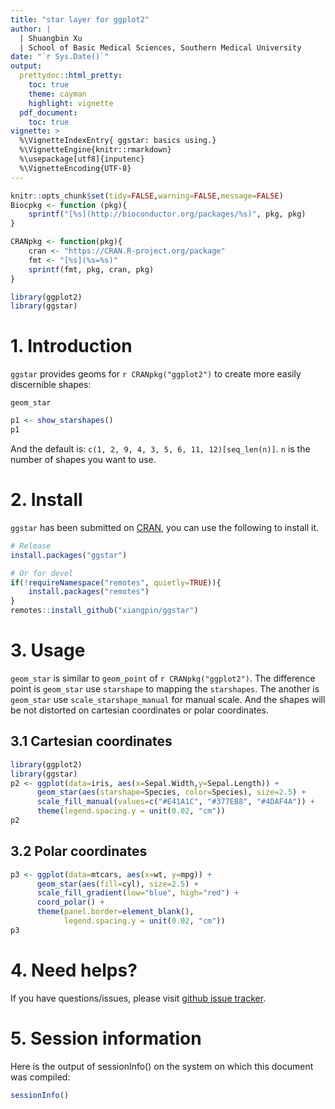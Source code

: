 ```yaml
---
title: "star layer for ggplot2"
author: |
  | Shuangbin Xu 
  | School of Basic Medical Sciences, Southern Medical University
date: "`r Sys.Date()`"
output:
  prettydoc::html_pretty:
    toc: true
    theme: cayman
    highlight: vignette
  pdf_document:
    toc: true
vignette: >
  %\VignetteIndexEntry{ ggstar: basics using.}
  %\VignetteEngine{knitr::rmarkdown}
  %\usepackage[utf8]{inputenc}
  %\VignetteEncoding{UTF-8}
---
```


```r
knitr::opts_chunk$set(tidy=FALSE,warning=FALSE,message=FALSE)
Biocpkg <- function (pkg){
    sprintf("[%s](http://bioconductor.org/packages/%s)", pkg, pkg)
}

CRANpkg <- function(pkg){
    cran <- "https://CRAN.R-project.org/package" 
    fmt <- "[%s](%s=%s)"
    sprintf(fmt, pkg, cran, pkg) 
}
```

```r
library(ggplot2)
library(ggstar)
```

# 1. Introduction

`ggstar` provides geoms for `r CRANpkg("ggplot2")` to create more easily discernible shapes:

`geom_star`

```r
p1 <- show_starshapes()
p1
```

And the default is: `c(1, 2, 9, 4, 3, 5, 6, 11, 12)[seq_len(n)]`. `n` is the number of shapes you want to use.

# 2. Install

`ggstar` has been submitted on [CRAN](https://cran.r-project.org/), you can use the following to install it.

```r
# Release
install.packages("ggstar")

# Or for devel
if(!requireNamespace("remotes", quietly=TRUE)){
    install.packages("remotes")
}
remotes::install_github("xiangpin/ggstar")
```

# 3. Usage

`geom_star` is similar to `geom_point` of `r CRANpkg("ggplot2")`. The difference point is `geom_star` use `starshape` to mapping the `starshapes`. The another is `geom_star` use `scale_starshape_manual` for manual scale. And the shapes will be not distorted on cartesian coordinates or polar coordinates.

## 3.1 Cartesian coordinates

```r
library(ggplot2)
library(ggstar)
p2 <- ggplot(data=iris, aes(x=Sepal.Width,y=Sepal.Length)) + 
      geom_star(aes(starshape=Species, color=Species), size=2.5) +
      scale_fill_manual(values=c("#E41A1C", "#377EB8", "#4DAF4A")) +
      theme(legend.spacing.y = unit(0.02, "cm"))
p2
```

## 3.2 Polar coordinates

```r
p3 <- ggplot(data=mtcars, aes(x=wt, y=mpg)) +
      geom_star(aes(fill=cyl), size=2.5) +
      scale_fill_gradient(low="blue", high="red") +
      coord_polar() +
      theme(panel.border=element_blank(),
            legend.spacing.y = unit(0.02, "cm"))
p3
```

# 4. Need helps?

If you have questions/issues, please visit [github issue tracker](https://github.com/xiangpin/ggstar/issues).

# 5. Session information

Here is the output of sessionInfo() on the system on which this document was compiled:

```r
sessionInfo()
```
